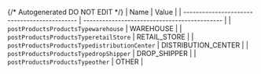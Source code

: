 {/* Autogenerated DO NOT EDIT  */}
| Name                                         | Value                                        |
| -------------------------------------------- | -------------------------------------------- |
| `postProductsProductsTypewarehouse`          | WAREHOUSE                                    |
| `postProductsProductsTyperetailStore`        | RETAIL_STORE                                 |
| `postProductsProductsTypedistributionCenter` | DISTRIBUTION_CENTER                          |
| `postProductsProductsTypedropShipper`        | DROP_SHIPPER                                 |
| `postProductsProductsTypeother`              | OTHER                                        |